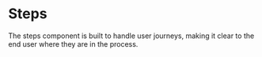 # Steps

The steps component is built to handle user journeys, making it clear to the end user where they are in the process.

<AssetLinks>
  <AssetLink href="https://opensource.finn.no/fabric-react/#/steps" />
  <AssetLink href="https://opensource.finn.no/fabric-vue/steps" />
</AssetLinks>

<TableOfContents />